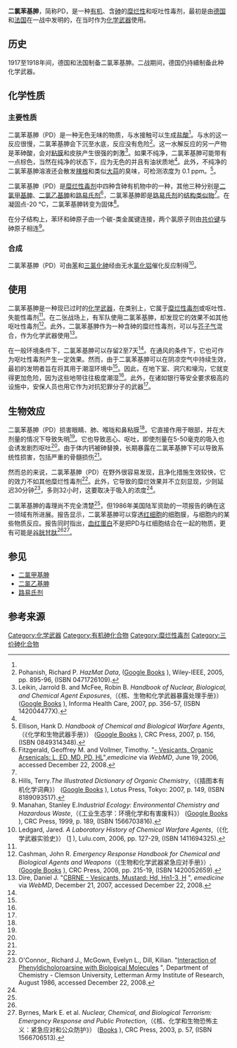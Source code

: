 {{chembox
| Watchedfields = changed
| verifiedrevid = 406362547
| Name = 二氯苯基胂
| ImageFile = Phenyldichloroarsine.svg
| ImageSize = 110px 
| ImageName = Skeletal formula
| ImageFile1 = Phenyldichloroarsine-3D-balls.png
| ImageSize1 = 190px
| ImageName1 = Ball-and-stick model
| IUPACName = 二氯苯基胂
| SystematicName = 
| OtherNames =   苯二氯胂
| Section1 = {{Chembox Identifiers
| Abbreviations = PD (NATO)
| CASNo_Ref = {{cascite|correct|??}}
| CASNo = 696-28-6
| EINECS = 211-791-9
| EINECSCASNO = 
| PubChem = 12762
|  ChemSpiderID_Ref = {{chemspidercite|correct|chemspider}}
| ChemSpiderID = 12238
|  SMILES = Cl[As](Cl)c1ccccc1
|  StdInChI_Ref = {{stdinchicite|correct|chemspider}}
| StdInChI=1S/C6H5AsCl2/c8-7(9)6-4-2-1-3-5-6/h1-5H
|  StdInChIKey_Ref = {{stdinchicite|correct|chemspider}}
| StdInChIKey = UDHDFEGCOJAVRE-UHFFFAOYSA-N
| RTECS = CH5425000
| MeSHName =
| ChEBI =
| KEGG_Ref = {{keggcite|correct|kegg}}
| KEGG = 
| ATCCode_prefix = 
| ATCCode_suffix = 
| ATC_Supplemental =}}
| Section2 = {{Chembox Properties
| Formula =    	C<sub>6</sub>H<sub>5</sub>AsCl<sub>2</sub>
| MolarMass = 222.9315 <nowiki>[g/mol]</nowiki>
| Appearance = 无色气体或液体
| Density = 1.65 g/cm<sup>3</sup> (at 20 °C)
| MeltingPt = -20 °C
| Melting_notes = 
| BoilingPt = 252-255 °C
| Boiling_notes = 
| Solubility = 与水反应| SolubleOther = 丙酮，乙醚，苯
| Solvent = 
| LogP = 3.060
| VaporPressure = 0.033
| HenryConstant = 3.00E-05 atm·m<sup>3</sup>/mole
| AtmosphericOHRateConstant =  1.95E-12 cm<sup>3</sup>/molecule·s
| pKa = 
| pKb = }}
| Section3 = {{Chembox Structure
| CrystalStruct = 
| Coordination = 
| MolShape = }}
| Section4 = {{Chembox Thermochemistry
| DeltaHf = 
| DeltaHc = 
| Entropy = 
| HeatCapacity = }}
| Section5 = {{Chembox Pharmacology
| AdminRoutes = 
| Bioavail = 
| Metabolism = 
| HalfLife = 
| ProteinBound =
| Excretion = 
| Legal_status = 
| Legal_US = 
| Legal_UK = 
| Legal_AU = 
| Legal_CA = 
| PregCat = 
| PregCat_AU = 
| PregCat_US = }}
| Section6 = {{Chembox Explosive
| ShockSens = 
| FrictionSens = 
| ExplosiveV = 
| REFactor = }}
| Section7 = {{Chembox Hazards
| ExternalMSDS = [http://nj.gov/health/eoh/rtkweb/documents/fs/1494.pdf New Jersey MSDS]
| EUClass = 
| EUIndex = 
| MainHazards = 易燃性，失能毒性，糜烂性
| NFPA-H = 4
| NFPA-F = 1
| NFPA-R = 0
| NFPA-O = 
| RPhrases = 
| SPhrases = 
| RSPhrases = 
| FlashPtC = 16
| AutoignitionC = 
| ExploLimits = 
| LD50 =2,500 mg·min/m<sup>3</sup>
| PEL = 0.5 mg/m<sup>2</sup>}}
| Section8 = {{Chembox Related
| OtherAnions = 
| OtherCations = 
| OtherFunctn = 
| Function = 
| OtherCpds = 
}}
}}
'''二氯苯基胂'''，简称PD，是一种[[有机化学|有机]]、含[[砷|砷]]的[[糜烂性毒剂|糜烂性]]和呕吐性毒剂，最初是由[[德国|德国]]和[[法国|法国]]在一战中发明的，在当时作为[[化学武器|化学武器]]使用。

==历史==
1917至1918年间，德国和法国制备二氯苯基胂。二战期间，德国仍持續制备此种化学武器。

==化学性质==
===主要性质===
二氯苯基胂（PD）是一种无色无味的物质，与水接触可以生成[[盐酸|盐酸]]<ref name=leikin/>。与水的这一反应很慢，二氯苯基胂会下沉至水底，反应没有危险<ref name=hazmat>Pohanish, Richard P. ''HazMat Data'', ([http://books.google.com/books?id=3Tbl2W8j-3oC&pg=PA895&dq=Phenyldichloroarsine&lr=&client=firefox-a#PPA895,M1 Google Books] {{Wayback|url=http://books.google.com/books?id=3Tbl2W8j-3oC&pg=PA895&dq=Phenyldichloroarsine&lr=&client=firefox-a#PPA895,M1 |date=20141023210754 }}), Wiley-IEEE, 2005, pp. 895-96, (ISBN 0471726109).</ref>。这一水解反应的另一产物是苯砷酸，会对[[粘膜|粘膜]]和皮肤产生很强的刺激<ref name=leikin>Leikin, Jarrold B. and McFee, Robin B. ''Handbook of Nuclear, Biological, and Chemical Agent Exposures'',（《核、生物和化学武器暴露处理手册》） ([http://books.google.com/books?id=iB5pdQCKOZIC&pg=PA356&dq=Phenyldichloroarsine+chemical+weapon&client=firefox-a Google Books] {{Wayback|url=http://books.google.com/books?id=iB5pdQCKOZIC&pg=PA356&dq=Phenyldichloroarsine+chemical+weapon&client=firefox-a |date=20140612184138 }}), Informa Health Care, 2007, pp. 356-57, (ISBN 142004477X).</ref>。如果不纯净，二氯苯基胂可能带有一点棕色，当然在纯净的状态下，应为无色的并且有油状质地<ref name=ledgard/>。此外，不纯净的二氯苯基胂溶液还会散发[[辣根|辣根]]和类似[[大蒜|大蒜]]的臭味，可检测浓度为 0.1 ppm。<ref name=ellison>Ellison, Hank D. ''Handbook of Chemical and Biological Warfare Agents'',（《化学和生物武器手册》） ([http://books.google.com/books?id=E58GAKMgcR4C&pg=PA156&dq=Phenyldichloroarsine&lr=&client=firefox-a#PPA156,M1 Google Books] {{Wayback|url=http://books.google.com/books?id=E58GAKMgcR4C&pg=PA156&dq=Phenyldichloroarsine&lr=&client=firefox-a#PPA156,M1 |date=20141026050012 }}), CRC Press, 2007, p. 156, (ISBN 0849314348).</ref>。

二氯苯基胂（PD）是[[糜烂性毒剂|糜烂性毒剂]]中四种含砷有机物中的一种，其他三种分别是[[二氯甲基胂|二氯甲基胂]]、[[二氯乙基胂|二氯乙基胂]]和[[路易氏剂|路易氏剂]]<ref name=emed>Fitzgerald, Geoffrey M. and Vollmer, Timothy. "[http://emedicine.medscape.com/article/832158-overviewCBRNE - Vesicants, Organic Arsenicals: L, ED, MD, PD, HL]",''emedicine'' via ''WebMD'', June 19, 2006, accessed December 22, 2008.</ref>，二氯苯基胂即是[[路易氏剂|路易氏剂]]的[[结构类似物|结构类似物]]<ref name=armyrept/>。在凝固点-20 °C，二氯苯基胂转变为{{link-en|显微晶质|microcrystalline}}固体<ref name=hills>Hills, Terry.''The Illustrated Dictionary of Organic Chemistry'',（《插图本有机化学词典》） ([http://books.google.com/books?id=j4VHUen3bTYC&pg=PA149&dq=Phenyldichloroarsine&lr=&client=firefox-a Google Books] {{Wayback|url=http://books.google.com/books?id=j4VHUen3bTYC&pg=PA149&dq=Phenyldichloroarsine&lr=&client=firefox-a |date=20140612183815 }}), Lotus Press, Tokyo: 2007, p. 149, (ISBN 8189093517).</ref>。

在分子结构上，苯环和砷原子由一个碳-类金属键连接，两个氯原子则由[[共价键|共价键]]与砷原子相连<ref name=manahan>Manahan, Stanley E.''Industrial Ecology: Environmental Chemistry and Hazardous Waste'',（《工业生态学：环境化学和有害废料》） ([http://books.google.com/books?id=_-GDMkpoA4YC&pg=PA189&dq=Phenyldichloroarsine&lr=&client=firefox-a Google Books] {{Wayback|url=http://books.google.com/books?id=_-GDMkpoA4YC&pg=PA189&dq=Phenyldichloroarsine&lr=&client=firefox-a |date=20140612184101 }}), CRC Press, 1999, p. 189, (ISBN 1566703816).</ref>。

===合成===
二氯苯基胂（PD）可由[[苯|苯]]和[[三氯化砷|三氯化砷]]经由无水[[氯化铝|氯化铝]]催化反应制得<ref name=ledgard>Ledgard, Jared. ''A Laboratory History of Chemical Warfare Agents'',（《化学武器实验史》） ([http://books.google.com/books?id=atU4GuKE8x0C&pg=PA127&lpg=PA127&dq=Phenyldichloroarsine+chemical+weapon&source=web&ots=CA37Mk2pck&sig=9iUyjGqfuEUHDhuMHvkeKu8PhVU&hl=en&sa=X&oi=book_result&resnum=6&ct=result#PPA128,M1GoogleBooks] {{Wayback|url=http://books.google.com/books?id=atU4GuKE8x0C&pg=PA127&lpg=PA127&dq=Phenyldichloroarsine+chemical+weapon&source=web&ots=CA37Mk2pck&sig=9iUyjGqfuEUHDhuMHvkeKu8PhVU&hl=en&sa=X&oi=book_result&resnum=6&ct=result#PPA128,M1GoogleBooks |date=20141023214201 }}), Lulu.com, 2006, pp. 127-29, (ISBN 1411694325).</ref>。

==使用==
二氯苯基胂是一种现已过时的[[化学武器|化学武器]]，在类别上，它属于[[糜烂性毒剂|糜烂性毒剂]]或呕吐性、失能性毒剂<ref name=cashman/>。在二张战场上，有军队使用二氯苯基胂，却发现它的效果不如其他呕吐性毒剂<ref name=cashman>Cashman, John R. ''Emergency Response Handbook for Chemical and Biological Agents and Weapons''（《生物和化学武器紧急应对手册》）, ([http://books.google.com/books?id=S4PW-5qHUU8C&pg=PA215&lpg=PA215&dq=Phenyldichloroarsine+chemical+weapon&source=bl&ots=yAI8IIobTk&sig=s-I7IDOWRw_oNT3dr9ly5aOUe4Y&hl=en&sa=X&oi=book_result&resnum=3&ct=result#PPA215,M1 Google Books] {{Wayback|url=http://books.google.com/books?id=S4PW-5qHUU8C&pg=PA215&lpg=PA215&dq=Phenyldichloroarsine+chemical+weapon&source=bl&ots=yAI8IIobTk&sig=s-I7IDOWRw_oNT3dr9ly5aOUe4Y&hl=en&sa=X&oi=book_result&resnum=3&ct=result#PPA215,M1 |date=20141020111118 }}), CRC Press, 2008, pp. 215-19, (ISBN 1420052659).</ref>。此外，二氯苯基胂作为一种含砷的糜烂性毒剂，可以与[[芥子气|芥子气]]混合，作为化学武器使用<ref name=emed2>Dire, Daniel J. "[http://emedicine.medscape.com/article/832060-overview CBRNE - Vesicants, Mustard: Hd, Hn1-3, H] {{Wayback|url=http://emedicine.medscape.com/article/832060-overview |date=20201031202808 }}", ''emedicine'' via ''WebMD'', December 21, 2007, accessed December 22, 2008.</ref>。

在一般环境条件下，二氯苯基胂可以存留2至7天<ref name=ledgard/>。在通风的条件下，它也可作为呕吐性毒剂产生一定效果。然而，由于二氯苯基胂可以在阴凉空气中持续生效，最初的发明者旨在将其用于潮湿环境中<ref name=byrnes/>。因此，在地下室、洞穴和壕沟，它就变得更加危险，因为这些地带往往极度潮湿<ref name=byrnes/>。此外，在诸如银行等安全要求极高的设施中，安保人员也用它作为对抗犯罪分子的武器<ref name=ledgard/>。

==生物效应==
二氯苯基胂（PD）损害眼睛、肺、喉咙和鼻粘膜<ref name=byrnes/>。它直接作用于眼部，并在大剂量的情况下导致失明<ref name=ledgard/>。它也导致恶心、呕吐，即使剂量在5-50毫克的吸入也会诱发剧烈呕吐<ref name=ledgard/>。由于体内钙被砷替换，长期暴露在二氯苯基胂下可以导致系统性损害，包括严重的骨髓损伤<ref name=byrnes/>。

然而总的来说，二氯苯基胂（PD）在野外很容易发现，且净化措施生效较快，它的效力不如其他糜烂性毒剂<ref name=ledgard/>。此外，它导致的糜烂效果并不立刻显现，少则延迟30分钟<ref name=armyrept>O'Connor,, Richard J., McGown, Evelyn L., Dill, Kilian. "[http://www.dtic.mil/cgi-bin/GetTRDoc?AD=ADA175296&Location=U2&doc=GetTRDoc.pdf Interaction of Phenyldicholoroarsine with Biological Molecules] {{Wayback|url=http://www.dtic.mil/cgi-bin/GetTRDoc?AD=ADA175296&Location=U2&doc=GetTRDoc.pdf |date=20120927021041 }}", Department of Chemistry - Clemson University, Letterman Army Institute of Research, August 1986, accessed December 22, 2008.</ref>，多则32小时，这要取决于吸入的浓度<ref name=ledgard/>。

二氯苯基胂的毒理尚不完全清楚<ref name=armyrept/>，但1986年美国陆军资助的一项报告的确在这一领域有所进展。报告显示，二氯苯基胂可以穿透[[红细胞|红细胞]]的细胞膜，与细胞内的某些物质反应。报告同时指出，[[血红蛋白|血红蛋白]]不是把PD与红细胞结合在一起的物质，更有可能是[[谷胱甘肽|谷胱甘肽]]<ref name=armyrept/><ref name=byrnes>Byrnes, Mark E. et al. ''Nuclear, Chemical, and Biological Terrorism: Emergency Response and Public Protection'',（《核、化学和生物恐怖主义：紧急应对和公众防护》） ([http://books.google.com/books?id=jOcXcdJuovgC&pg=PA57&dq=Phenyldichloroarsine+chemical+weapon&client=firefox-a#PPA57,M1Google Books] {{Wayback|url=http://books.google.com/books?id=jOcXcdJuovgC&pg=PA57&dq=Phenyldichloroarsine+chemical+weapon&client=firefox-a#PPA57,M1Google |date=20141026235704 }}), CRC Press, 2003, p. 57, (ISBN 1566706513).</ref>。

==参见==
*[[二氯甲基胂|二氯甲基胂]]
*[[二氯乙基胂|二氯乙基胂]]
*[[路易氏剂|路易氏剂]]

==参考来源==
{{reflist|2}}

{{化學武器}}
[[Category:化学武器|Category:化学武器]]
[[Category:有机砷化合物|Category:有机砷化合物]]
[[Category:糜烂性毒剂|Category:糜烂性毒剂]]
[[Category:三价砷化合物|Category:三价砷化合物]]